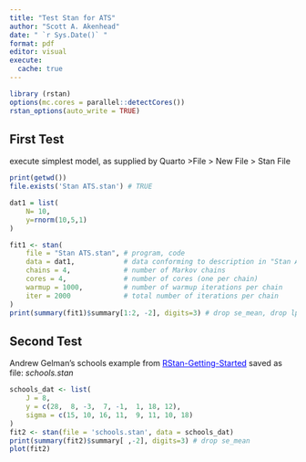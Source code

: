 ```yaml
---
title: "Test Stan for ATS"
author: "Scott A. Akenhead"
date: " `r Sys.Date()` "
format: pdf
editor: visual
execute: 
  cache: true
---
```


```r
library (rstan)
options(mc.cores = parallel::detectCores()) 
rstan_options(auto_write = TRUE)

```

## First Test

execute simplest model, as supplied by Quarto \>File \> New File \> Stan File

```r
print(getwd())
file.exists('Stan ATS.stan') # TRUE

dat1 = list(
    N= 10, 
    y=rnorm(10,5,1)
)

fit1 <- stan(
    file = "Stan ATS.stan", # program, code
    data = dat1,            # data conforming to description in "Stan ATS.stan"
    chains = 4,             # number of Markov chains
    cores = 4,              # number of cores (one per chain)
    warmup = 1000,          # number of warmup iterations per chain
    iter = 2000             # total number of iterations per chain
)
print(summary(fit1)$summary[1:2, -2], digits=3) # drop se_mean, drop lp__ 
```

## Second Test

Andrew Gelman's schools example from [RStan-Getting-Started](https://github.com/stan-dev/rstan/wiki/RStan-Getting-Started "one of them interwebs."){style="color: blue;"} saved as file: *schools.stan*

```r
schools_dat <- list(
    J = 8, 
    y = c(28,  8, -3,  7, -1,  1, 18, 12),
    sigma = c(15, 10, 16, 11,  9, 11, 10, 18)
)
fit2 <- stan(file = 'schools.stan', data = schools_dat)
print(summary(fit2)$summary[ ,-2], digits=3) # drop se_mean
plot(fit2)
```

\
